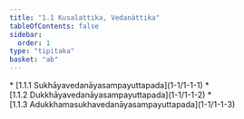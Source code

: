 ```yaml
---
title: "1.1 Kusalattika, Vedanāttika"
tableOfContents: false
sidebar:
  order: 1
type: "tipitaka"
basket: "ab"
---
```



<DynamicBreadcrumb />



<TableOfContents>
* [1.1.1 Sukhāyavedanāyasampayuttapada](1-1/1-1-1)
* [1.1.2 Dukkhāyavedanāyasampayuttapada](1-1/1-1-2)
* [1.1.3 Adukkhamasukhavedanāyasampayuttapada](1-1/1-1-3)
</TableOfContents>